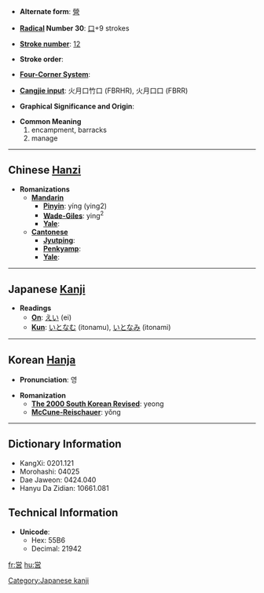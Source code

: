 * '''Alternate form''': [[營]]

* '''[[Wiktionary:Chinese radical index| Radical]] Number 30''': [[Wiktionary:Chinese radical index 口|口]]+9 strokes

* '''[[Wiktionary:Chinese total strokes index|Stroke number]]''': [[Wiktionary:Chinese total strokes index 12|12]]

* '''Stroke order''': 

* '''[[Wiktionary:Chinese four corner index|Four-Corner System]]''': 

* '''[[Wiktionary:Chinese Cangjie index|Cangjie input]]''': 火月口竹口 (FBRHR), 火月口口 (FBRR)

* '''Graphical Significance and Origin''': 

* '''Common Meaning'''
*#encampment, barracks
*# manage


----

== Chinese [[Hanzi]] ==

* '''Romanizations'''
** '''[[Mandarin]]'''
*** '''[[Pinyin]]''': yíng (ying2)
*** '''[[Wade-Giles]]''': ying<sup>2</sup>
*** '''[[Yale]]''': 
** '''[[Cantonese]]'''
*** '''[[Jyutping]]''':
*** '''[[Penkyamp]]''': 
*** '''[[Yale]]''': 


----

== Japanese [[Kanji]] ==

* '''Readings'''
** '''[[On]]''': [[えい]] (ei)
** '''[[Kun]]''': [[いとなむ]] (itonamu), [[いとなみ]] (itonami)

[[Category:Japanese kanji]]
----

== Korean [[Hanja]] ==

* '''Pronunciation''': 영

* '''Romanization'''
** '''[[The 2000 South Korean Revised Romanization|The 2000 South Korean Revised]]''': yeong
** '''[[McCune-Reischauer]]''': yŏng

----

== Dictionary Information ==

* KangXi: 0201.121
* Morohashi: 04025
* Dae Jaweon: 0424.040
* Hanyu Da Zidian: 10661.081

== Technical Information ==

* '''Unicode''':
** Hex: 55B6
** Decimal: 21942

[[fr:営]]
[[hu:営]]